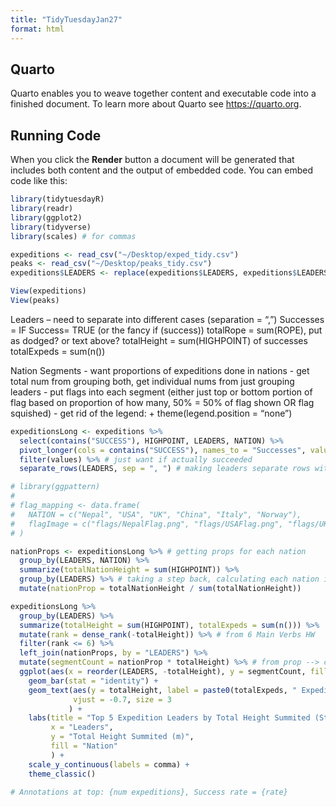 ```yaml
---
title: "TidyTuesdayJan27"
format: html
---
```


## Quarto

Quarto enables you to weave together content and executable code into a finished document. To learn more about Quarto see <https://quarto.org>.

## Running Code

When you click the **Render** button a document will be generated that includes both content and the output of embedded code. You can embed code like this:

```r
library(tidytuesdayR)
library(readr)
library(ggplot2)
library(tidyverse)
library(scales) # for commas
```

```r
expeditions <- read_csv("~/Desktop/exped_tidy.csv")
peaks <- read_csv("~/Desktop/peaks_tidy.csv")
expeditions$LEADERS <- replace(expeditions$LEADERS, expeditions$LEADERS == "Kristn Harila", "Kristin Harila") # a little typo in the data
```

```r
View(expeditions)
View(peaks)
```

Leaders -- need to separate into different cases (separation = ", ")
Successes = IF Success\d == TRUE (or the fancy if (success))
totalRope = sum(ROPE), put as dodged? or text above?
totalHeight = sum(HIGHPOINT) of successes
totalExpeds = sum(n())

Nation Segments
- want proportions of expeditions done in nations
  - get total num from grouping both, get individual nums from just grouping leaders
- put flags into each segment (either just top or bottom portion of flag based on proportion of how many, 50% = 50% of flag shown OR flag squished)
  - get rid of the legend: + theme(legend.position = "none")

```r
expeditionsLong <- expeditions %>%
  select(contains("SUCCESS"), HIGHPOINT, LEADERS, NATION) %>%
  pivot_longer(cols = contains("SUCCESS"), names_to = "Successes", values_to = "values") %>%
  filter(values) %>% # just want if actually succeeded
  separate_rows(LEADERS, sep = ", ") # making leaders separate rows with the same info
```


```r
# library(ggpattern)
# 
# flag_mapping <- data.frame(
#   NATION = c("Nepal", "USA", "UK", "China", "Italy", "Norway"),
#   flagImage = c("flags/NepalFlag.png", "flags/USAFlag.png", "flags/UKFlag.png", "flags/ChinaFlag.png", "flags/ItalyFlag", "flags/NorwayFlag")
# )

nationProps <- expeditionsLong %>% # getting props for each nation
  group_by(LEADERS, NATION) %>%
  summarize(totalNationHeight = sum(HIGHPOINT)) %>%
  group_by(LEADERS) %>% # taking a step back, calculating each nation individually
  mutate(nationProp = totalNationHeight / sum(totalNationHeight))

expeditionsLong %>%
  group_by(LEADERS) %>% 
  summarize(totalHeight = sum(HIGHPOINT), totalExpeds = sum(n())) %>%
  mutate(rank = dense_rank(-totalHeight)) %>% # from 6 Main Verbs HW
  filter(rank <= 6) %>%
  left_join(nationProps, by = "LEADERS") %>%
  mutate(segmentCount = nationProp * totalHeight) %>% # from prop --> count
  ggplot(aes(x = reorder(LEADERS, -totalHeight), y = segmentCount, fill = NATION)) +
    geom_bar(stat = "identity") +
    geom_text(aes(y = totalHeight, label = paste0(totalExpeds, " Expeditions")), 
              vjust = -0.7, size = 3
             ) + 
    labs(title = "Top 5 Expedition Leaders by Total Height Summited (Stacked by Nation)",
         x = "Leaders",
         y = "Total Height Summited (m)",
         fill = "Nation"
         ) +
    scale_y_continuous(labels = comma) +
    theme_classic()
  
# Annotations at top: {num expeditions}, Success rate = {rate}
```